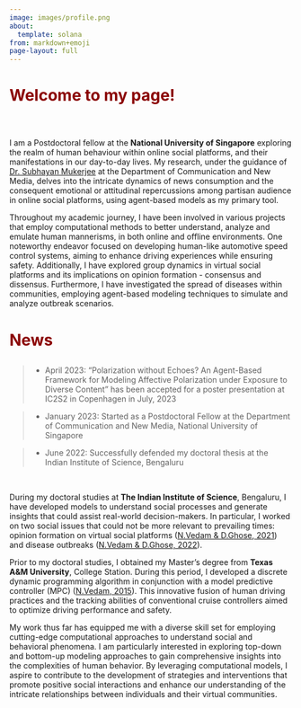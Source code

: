 ```yaml
---
image: images/profile.png
about:
  template: solana
from: markdown+emoji
page-layout: full
---
```


::: typewriter
<h1 style="font-weight: bold; color:#8B0000;">

Welcome to my page!

</h1>
:::

<br>

I am a Postdoctoral fellow at the **National University of Singapore** exploring the realm of human behaviour within online social platforms, and their manifestations in our day-to-day lives. My research, under the guidance of [Dr. Subhayan Mukerjee](https://www.subhayan.com/) at the Department of Communication and New Media, delves into the intricate dynamics of news consumption and the consequent emotional or attitudinal repercussions among partisan audience in online social platforms, using agent-based models as my primary tool.

Throughout my academic journey, I have been involved in various projects that employ computational methods to better understand, analyze and emulate human mannerisms, in both online and offline environments. One noteworthy endeavor focused on developing human-like automotive speed control systems, aiming to enhance driving experiences while ensuring safety. Additionally, I have explored group dynamics in virtual social platforms and its implications on opinion formation - consensus and dissensus. Furthermore, I have investigated the spread of diseases within communities, employing agent-based modeling techniques to simulate and analyze outbreak scenarios.

<h1 style="font-weight: bold; color:#8B0000;">

News

</h1>

> -   April 2023: "Polarization without Echoes? An Agent-Based Framework for Modeling Affective Polarization under Exposure to Diverse Content" has been accepted for a poster presentation at IC2S2 in Copenhagen in July, 2023<br>

> -   January 2023: Started as a Postdoctoral Fellow at the Department of Communication and New Media, National University of Singapore <br>

> -   June 2022: Successfully defended my doctoral thesis at the Indian Institute of Science, Bengaluru<br>

<br>

During my doctoral studies at **The Indian Institute of Science**, Bengaluru, I have developed models to understand social processes and generate insights that could assist real-world decision-makers. In particular, I worked on two social issues that could not be more relevant to prevailing times: opinion formation on virtual social platforms ([N.Vedam & D.Ghose, 2021](https://ieeexplore.ieee.org/abstract/document/9597470?casa_token=QEN815jnzIwAAAAA:smh-m-63gOX917nM1nczs7L7lXxY32BmH48hZtHR4VLqJ7ptYcBMpeYt1twnvtXrViRDewjGT6Fq)) and disease outbreaks ([N.Vedam & D.Ghose, 2022](https://ieeexplore.ieee.org/abstract/document/9817055?casa_token=hqyB45MSGq8AAAAA:e1qqJxHsGZwyu-tRXk8uGfa5qOKNWkkfpJwuI2AHCIxekfPrK6OfwSDE6cHVHXf5_cB4DSp4VGzO)).

Prior to my doctoral studies, I obtained my Master's degree from **Texas A&M University**, College Station. During this period, I developed a discrete dynamic programming algorithm in conjunction with a model predictive controller (MPC) ([N.Vedam, 2015](https://oaktrust.library.tamu.edu/handle/1969.1/156224)). This innovative fusion of human driving practices and the tracking abilities of conventional cruise controllers aimed to optimize driving performance and safety.

My work thus far has equipped me with a diverse skill set for employing cutting-edge computational approaches to understand social and behavioral phenomena. I am particularly interested in exploring top-down and bottom-up modeling approaches to gain comprehensive insights into the complexities of human behavior. By leveraging computational models, I aspire to contribute to the development of strategies and interventions that promote positive social interactions and enhance our understanding of the intricate relationships between individuals and their virtual communities.
